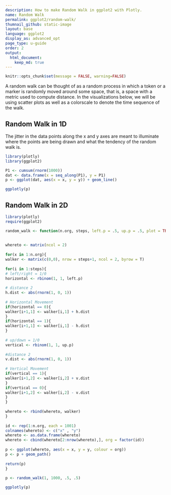 ```yaml
---
description: How to make Random Walk in ggplot2 with Plotly.
name: Random Walk
permalink: ggplot2/random-walk/
thumnail_github: static-image
layout: base
language: ggplot2
display_as: advanced_opt
page_type: u-guide
order: 2
output:
  html_document:
    keep_md: true
---
```


```r
knitr::opts_chunk$set(message = FALSE, warning=FALSE)
```

A random walk can be thought of as a random process in which a token or a marker is randomly moved around some space, that is, a space with a metric used to compute distance. In the visualizations below, we will be using scatter plots as well as a colorscale to denote the time sequence of the walk.

## Random Walk in 1D

The jitter in the data points along the x and y axes are meant to illuminate where the points are being drawn and what the tendency of the random walk is.

```r
library(plotly)
library(ggplot2)

P1 <- cumsum(rnorm(1000))
dat <- data.frame(x = seq_along(P1), y = P1)
p <- ggplot(dat, aes(x = x, y = y)) + geom_line()

ggplotly(p)
```


<!--------------------- EXAMPLE BREAK ------------------------->

## Random Walk in 2D


```r
library(plotly)
require(ggplot2)

random_walk <- function(n.org, steps, left.p = .5, up.p = .5, plot = TRUE){
 
 
whereto <- matrix(ncol = 2)
 
for(x in 1:n.org){
walker <- matrix(c(0,0), nrow = steps+1, ncol = 2, byrow = T)
 
for(i in 1:steps){
# left/right = 1/0
horizontal <- rbinom(1, 1, left.p)
 
# distance 2
h.dist <- abs(rnorm(1, 0, 1))
 
# Horizontal Movement
if(horizontal == 0){
walker[i+1,1] <- walker[i,1] + h.dist
}
if(horizontal == 1){
walker[i+1,1] <- walker[i,1] - h.dist
}
 
# up/down = 1/0
vertical <- rbinom(1, 1, up.p)
 
#distance 2
v.dist <- abs(rnorm(1, 0, 1))
 
# Vertical Movement
if(vertical == 1){
walker[i+1,2] <- walker[i,2] + v.dist
}
if(vertical == 0){
walker[i+1,2] <- walker[i,2] - v.dist
}
}
 
whereto <- rbind(whereto, walker)
}
 
id <- rep(1:n.org, each = 1001)
colnames(whereto) <- c("x" , "y")
whereto <- as.data.frame(whereto)
whereto <- cbind(whereto[2:nrow(whereto),], org = factor(id))
 
p <- ggplot(whereto, aes(x = x, y = y, colour = org))
p <- p + geom_path()
 
return(p)
}
 
p <- random_walk(1, 1000, .5, .5)

ggplotly(p)
```

<!--------------------- EXAMPLE BREAK ------------------------->